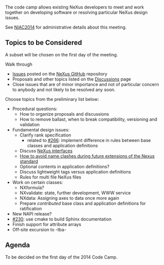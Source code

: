 The code camp allows existing NeXus developers to meet and work together on developing software or resolving particular NeXus design issues. 

See [[NIAC2014]] for administrative details about this meeting.

== Topics to be Considered ==

A subset will be chosen on the first day of the meeting.

Walk through
* [https://github.com/nexusformat/definitions/issues Issues] posted on the [https://github.com/nexusformat NeXus GitHub] repository
* Proposals and other topics listed on the [[Discussions]] page
* Close issues that are of minor importance and not of particular concern to anybody and not likely to be resolved any soon.

Choose topics from the preliminary list below:
* Procedural questions:
** How to organize proposals and discussions
** How to remove ballast, when to break compatibility, versioning and validation
* Fundamental design issues:
** Clarify rank specification
*** related to [https://github.com/nexusformat/definitions/issues/266 #266]: implement difference in rules between base classes and application definitions
** Discuss [[Objects or Interfaces|NeXus interfaces]]
** [[How to avoid name clashes during future extensions of the Nexus standard]]
** Optional contents in application definitions?
** Discuss lightweight tags versus application definitions
** Rules for multi file NeXus files
* Work on certain classes:
** NXformula?
** NXvalidate: state, further development, WWW service
** NXdata: Assigning axes to data once more again
** Prepare ''contributed'' base class and application definitions for ratification
* New NAPI release?
* [https://github.com/nexusformat/definitions/issues/230 #230]: use cmake to build Sphinx documentation
* Finish support for attribute arrays
* Off-site excursion to -tba-

== Agenda ==

To be decided on the first day of the 2014 Code Camp.